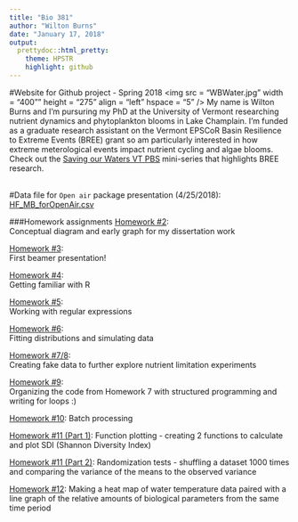 ```yaml
---
title: "Bio 381"
author: "Wilton Burns"
date: "January 17, 2018"
output: 
  prettydoc::html_pretty:
    theme: HPSTR
    highlight: github
---
```


#Website for Github project - Spring 2018
<img src = "WBWater.jpg" width = "400"" height = "275" align = "left" hspace = "5" />     My name is Wilton Burns and I'm pursuring my PhD at the University of Vermont researching nutrient dynamics and phytoplankton blooms in Lake Champlain. I'm funded as a graduate research assistant on the Vermont EPSCoR Basin Resilience to Extreme Events (BREE) grant so am particularly interested in how extreme meterological events impact nutrient cycling and algae blooms. 
Check out the [Saving our Waters VT PBS](https://www.vermontpbs.org/water/) mini-series that highlights BREE research.   
<br/>

#Data file for  `Open air` package presentation (4/25/2018):
[HF_MB_forOpenAir.csv](HF_MB_forOpenAir.csv)
<br/>

###Homework assignments 
[Homework #2](Homework02.html):    
Conceptual diagram and early graph for my dissertation work
<br/>

[Homework #3](test.pdf):    
First beamer presentation!
<br/>

[Homework #4](Homework04.html):    
Getting familiar with R
<br/> 

[Homework #5](Homework5Typ.html):   
Working with regular expressions
<br/>

[Homework #6](Homework06.html):    
Fitting distributions and simulating data
<br/>

[Homework #7/8](Homework07.html):     
Creating fake data to further explore nutrient limitation experiments
<br/>

[Homework #9](Homework09.html):     
Organizing the code from Homework 7 with structured programming and writing for loops :) 
<br/>

[Homework #10](Homework10.html):
Batch processing 
<br/>

[Homework #11 (Part 1)](Homework11_1.html):
Function plotting - creating 2 functions to calculate and plot SDI (Shannon Diversity Index)
<br/>

[Homework #11 (Part 2)](Homework11_2.html):
Randomization tests - shuffling a dataset 1000 times and comparing the variance of the means to the observed variance
<br/>

[Homework #12](Homework12.html):
Making a heat map of water temperature data paired with a line graph of the relative amounts of biological parameters from the same time period
<br/>

